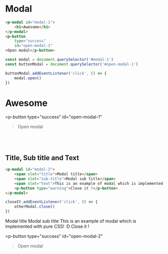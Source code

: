 
<Meta title="Components/Modals/Demo" />

# Modal

```html
<p-modal id="modal-1">
    <h1>Awesome</h1>
</p-modal>
<p-button 
    type="success"
    id="open-modal-1"
>Open modal</p-button>
```

```javascript
const modal = document.querySelector('#modal-1')
const buttonModal = document.querySelector('#open-modal-1')

buttonModal.addEventListener('click', () => {
    modal.open()
})
```

<p-modal id="modal-1">
    <h1>Awesome</h1>
</p-modal>

<p-button 
    type="success"
    id="open-modal-1"
>Open modal</p-button>

<br />
<br />

## Title, Sub title and Text

```html
<p-modal id="modal-2">
    <span slot="title">Modal title</span>
    <span slot="sub-title">Modal sub title</span>
    <span slot="text">This is an example of modal which is implemented with pure CSS! :D</span>
    <p-button type="warning">Close it !</p-button>
</p-modal>
```

```javascript
closeIt.addEventListener('click', () => {
    otherModal.close()
})
```

<p-modal id="modal-2">
    <span slot="title">Modal title</span>
    <span slot="sub-title">Modal sub title</span>
    <span slot="text">This is an example of modal which is implemented with pure CSS! :D</span>
    <p-button 
        type="warning"
        id="close-it"
    >Close it !</p-button>
</p-modal>

<p-button 
    type="success"
    id="open-modal-2"
>Open modal</p-button>
